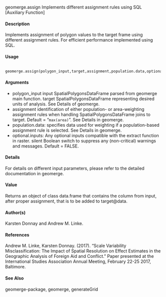 
geomerge.assign Implements different assignment rules using SQL [Auxiliary Function]

#### Description

Implements assignment of polygon values to the target frame using different assignment rules.
For efficient performance implemented using SQL.

#### Usage
<pre><code>
geomerge.assign(polygon_input,target,assignment,population.data,optional.inputs,silent)
</code></pre>

#### Arguments
* polygon_input input SpatialPolygonsDataFrame parsed from geomerge main function.
target SpatialPolygonsDataFrame representing desired units of analysis. See Details of geomerge.
* assignment identification of either population- or area-weighting assignment rules when handling SpatialPolygonsDataFrame joins to target. Default = "``max(area)``". See Details in geomerge.
* population.data: specifies data used for weighting if a population-based assignment rule is selected. See Details in geomerge.
* optional.inputs: Any optional inputs compatible with the extract function in raster.
silent Boolean switch to suppress any (non-critical) warnings and messages. Default = FALSE.

#### Details
For details on different input parameters, please refer to the detailed documentation in geomerge.

#### Value
Returns an object of class data.frame that contains the column from input, after proper assignment, that is to be added to target@data.

#### Author(s)
Karsten Donnay and Andrew M. Linke.

#### References
Andrew M. Linke, Karsten Donnay. (2017). "Scale Variability Misclassification: The Impact of Spatial Resolution on Effect Estimates in the Geographic Analysis of Foreign Aid and Conflict."
Paper presented at the International Studies Association Annual Meeting, February 22-25 2017, Baltimore.

#### See Also
geomerge-package, geomerge, generateGrid
